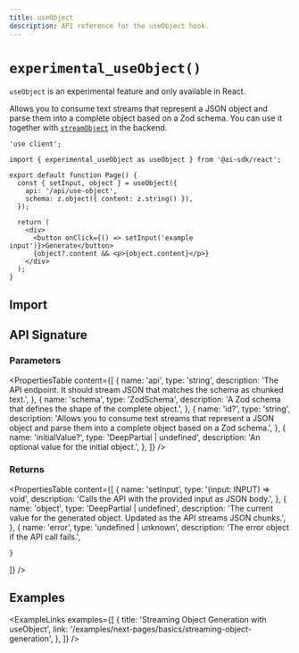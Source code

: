 ```yaml
---
title: useObject
description: API reference for the useObject hook.
---
```


# `experimental_useObject()`

<Note>`useObject` is an experimental feature and only available in React.</Note>

Allows you to consume text streams that represent a JSON object and parse them into a complete object based on a Zod schema.
You can use it together with [`streamObject`](/docs/reference/ai-sdk-core/stream-object) in the backend.

```tsx
'use client';

import { experimental_useObject as useObject } from '@ai-sdk/react';

export default function Page() {
  const { setInput, object } = useObject({
    api: '/api/use-object',
    schema: z.object({ content: z.string() }),
  });

  return (
    <div>
      <button onClick={() => setInput('example input')}>Generate</button>
      {object?.content && <p>{object.content}</p>}
    </div>
  );
}
```

## Import

<Snippet
  text="import { experimental_useObject as useObject } from '@ai-sdk/react'"
  dark
  prompt={false}
/>

## API Signature

### Parameters

<PropertiesTable
  content={[
    {
      name: 'api',
      type: 'string',
      description:
        'The API endpoint. It should stream JSON that matches the schema as chunked text.',
    },
    {
      name: 'schema',
      type: 'ZodSchema<RESULT>',
      description:
        'A Zod schema that defines the shape of the complete object.',
    },
    {
      name: 'id?',
      type: 'string',
      description:
        'Allows you to consume text streams that represent a JSON object and parse them into a complete object based on a Zod schema.',
    },
    {
      name: 'initialValue?',
      type: 'DeepPartial<RESULT> | undefined',
      description: 'An optional value for the initial object.',
    },
  ]}
/>

### Returns

<PropertiesTable
  content={[
    {
      name: 'setInput',
      type: '(input: INPUT) => void',
      description: 'Calls the API with the provided input as JSON body.',
    },
    {
      name: 'object',
      type: 'DeepPartial<RESULT> | undefined',
      description:
        'The current value for the generated object. Updated as the API streams JSON chunks.',
    },
    {
      name: 'error',
      type: 'undefined | unknown',
      description: 'The error object if the API call fails.',

    }

]}
/>

## Examples

<ExampleLinks
  examples={[
    {
      title: 'Streaming Object Generation with useObject',
      link: '/examples/next-pages/basics/streaming-object-generation',
    },
  ]}
/>
